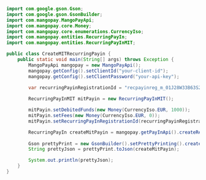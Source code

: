 ```java Java 
import com.google.gson.Gson;
import com.google.gson.GsonBuilder;
import com.mangopay.MangoPayApi;
import com.mangopay.core.Money;
import com.mangopay.core.enumerations.CurrencyIso;
import com.mangopay.entities.RecurringPayIn;
import com.mangopay.entities.RecurringPayInMIT;

public class CreateMITRecurringPayin {
    public static void main(String[] args) throws Exception {
        MangoPayApi mangopay = new MangoPayApi();
        mangopay.getConfig().setClientId("your-client-id");
        mangopay.getConfig().setClientPassword("your-api-key");

        var recurringPayinRegistrationId = "recpayinreg_m_01J28W33B63S26WP9GA9YWJ5N2";
        
        RecurringPayInMIT mitPayin = new RecurringPayInMIT();

        mitPayin.setDebitedFunds(new Money(CurrencyIso.EUR, 1000));
        mitPayin.setFees(new Money(CurrencyIso.EUR, 0));
        mitPayin.setRecurringPayInRegistrationId(recurringPayinRegistrationId);

        RecurringPayIn createMitPayin = mangopay.getPayInApi().createRecurringPayInMIT(null, mitPayin);
        
        Gson prettyPrint = new GsonBuilder().setPrettyPrinting().create();
        String prettyJson = prettyPrint.toJson(createMitPayin);

        System.out.println(prettyJson);
    }
}
```